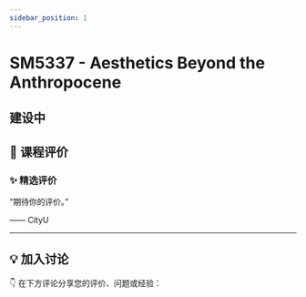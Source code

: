```yaml
---
sidebar_position: 1
---
```



# SM5337 - Aesthetics Beyond the Anthropocene

## 建设中

## **💬 课程评价**

### ✨ **精选评价**
<div className={commentStyles.commentBox}>
    <p className={commentStyles.commentText}>
        “期待你的评价。”
    </p>
    <p className={commentStyles.commentAuthor}>—— CityU</p>
</div>

---

## **💡 加入讨论**

👇 在下方评论分享您的评价、问题或经验：
<Utterances />

